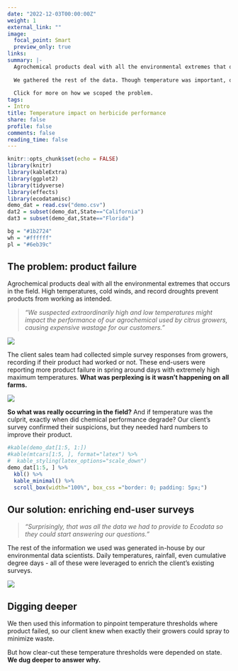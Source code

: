 ```yaml
---
date: "2022-12-03T00:00:00Z"
weight: 1
external_link: ""
image:
  focal_point: Smart
  preview_only: true
links:
summary: |-
  Agrochemical products deal with all the environmental extremes that occur in the field. Our client suspected high air temperatures were preventing an herbicide from working. A simple survey of growers confirmed their suspicions, but they needed hard numbers to improve their product.
  
  We gathered the rest of the data. Though temperature was important, our data scientists uncovered more questions about product performance on farms in different US states.
  
  Click for more on how we scoped the problem.
tags:
- Intro
title: Temperature impact on herbicide performance
share: false
profile: false
comments: false
reading_time: false
---
```


```r
knitr::opts_chunk$set(echo = FALSE)
library(knitr)
library(kableExtra)
library(ggplot2)
library(tidyverse)
library(effects)
library(ecodatamisc)
demo_dat = read.csv("demo.csv")
dat2 = subset(demo_dat,State=="California")
dat3 = subset(demo_dat,State=="Florida")

bg = "#1b2724"
wh = "#ffffff"
pl = "#6eb39c"
```

<style>
p.caption {
  font-size: 0.8em;
  padding: 0px 0px 40px 0px;
}
</style>

## The problem: product failure

Agrochemical products deal with all the environmental extremes that occurs in the field. High temperatures, cold winds, and record droughts prevent products from working as intended. 

> *"We suspected extraordinarily high and low temperatures might impact the performance of our agrochemical used by citrus growers, causing expensive wastage for our customers."*

<img src="img2.jpg" style="border-radius: 5%;" />

The client sales team had collected simple survey responses from growers, recording if their product had worked or not. These end-users were reporting more product failure in spring around days with extremely high maximum temperatures. **What was perplexing is it wasn’t happening on all farms.**

<img src="img3.jpg" style="border-radius: 5%;" />

**So what was really occurring in the field?** And if temperature was the culprit, exactly when did chemical performance degrade? Our client's survey confirmed their suspicions, but they needed hard numbers to improve their product.

```r
#kable(demo_dat[1:5, 1:])
#kable(mtcars[1:5, ], format="latex") %>%
#  kable_styling(latex_options="scale_down")
demo_dat[1:5, ] %>%
  kbl() %>%
  kable_minimal() %>%
  scroll_box(width="100%", box_css ="border: 0; padding: 5px;")
```

## Our solution: enriching end-user surveys

> *"Surprisingly, that was all the data we had to provide to Ecodata so they could start answering our questions."*

The rest of the information we used was generated in-house by our environmental data scientists. Daily temperatures, rainfall, even cumulative degree days - all of these were leveraged to enrich the client's existing surveys.

<img src="flowchart.png" style="border-radius: 5%;" />

## Digging deeper

We then used this information to pinpoint temperature thresholds where product failed, so our client knew when exactly their growers could spray to minimize waste.

But how clear-cut these temperature thresholds were depended on state. **We dug deeper to answer why.**
